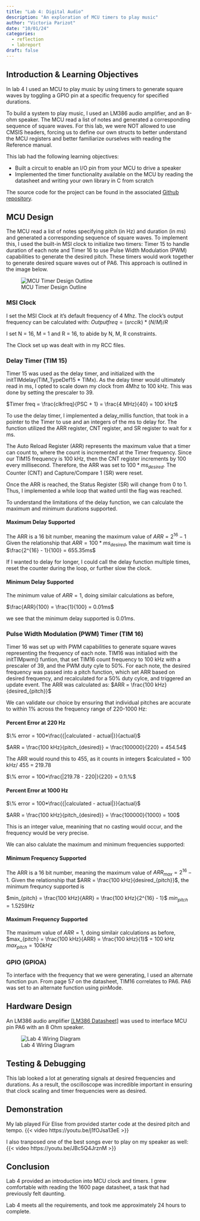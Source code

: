 ```yaml
---
title: "Lab 4: Digital Audio"
description: "An exploration of MCU timers to play music"
author: "Victoria Parizot"
date: "10/01/24"
categories:
  - reflection
  - labreport
draft: false
---
```

## Introduction & Learning Objectives
In lab 4 I used an MCU to play music by using timers to generate square waves by toggling a GPIO pin at a specific frequency for specified durations.

To build a system to play music, I used an LM386 audio amplifier, and an 8-ohm speaker. The MCU read a list of notes and generated a corresponding sequence of square waves. For this lab, we were NOT allowed to use CMSIS headers, forcing us to define our own structs to better understand the MCU registers and better familiarize ourselves with reading the Reference manual.

This lab had the following learning objectives: 

<ul>
<li>Built a circuit to enable an I/O pin from your MCU to drive a speaker</li>
<li>Implemented the timer functionality available on the MCU by reading the datasheet and writing your own library in C from scratch</li>
</ul>

The source code for the project can be found in the associated [Github repository](https://github.com/vparizot/e155-lab4).

## MCU Design

The MCU read a list of notes specifying pitch (in Hz) and duration (in ms) and generated a corresponding sequence of square waves. To implement this, I used the built-in MSI clock to initialize two timers: Timer 15 to handle duration of each note and Timer 16 to use Pulse Width Modulation (PWM) capabilities to generate the desired pitch. These timers would work together to generate desired square waves out of PA6. This approach is outlined in the image below. 

![MCU Timer Design Outline](images/MCU_TIM_Outline.jpeg) 

### MSI Clock
I set the MSI Clock at it's default frequency of 4 Mhz. The clock's output frequency can be calculated with: 
$Output freq = (srcclk) * (N/M) / R$

I set N = 16, M = 1 and R = 16, to abide by N, M, R constraints.

The Clock set up was dealt with in my RCC files. 

### Delay Timer (TIM 15)
Timer 15 was used as the delay timer, and initialized with the initTIMdelay(TIM_TypeDef15 * TIMx). As the delay timer would ultimately read in ms, I opted to scale down my clock from 4Mhz to 100 kHz. This was done by setting the prescaler to 39. 

$Timer freq = \frac{clkfreq}{PSC + 1} = \frac{4 MHz}{40} = 100 kHz$

To use the delay timer, I implemented a delay_millis function, that took in a pointer to the Timer to use and an integers of the ms to delay for. The function utilized the ARR register, CNT register, and SR register to wait for x ms.  

The Auto Reload Register (ARR) represents the maximum value that a timer can count to, where the count is incremented at the Timer frequency. Since our TIM15 frequency is 100 kHz, then the CNT register increments by 100 every millisecond. Therefore, the ARR was set to $100*ms_{desired}$. The Counter (CNT) and Capture/Compare 1 (SR) were reset.

Once the ARR is reached, the Status Register (SR) will change from 0 to 1. Thus, I implemented a while loop that waited until the flag was reached. 

To understand the limitations of the delay function, we can calculate the maximum and minimum durations supported. 

#### Maximum Delay Supported
The ARR is a 16 bit number, meaning the maximum value of $ARR = 2^{16} - 1$ 
Given the relationship that $ARR = 100*ms_{desired}$, the maximum wait time is $\frac{2^{16} - 1}{100} = 655.35ms$

If I wanted to delay for longer, I could call the delay function multiple times, reset the counter during the loop, or further slow the clock.

#### Minimum Delay Supported
The minimum value of $ARR = 1$, doing similair calculations as before, 

$\frac{ARR}{100} = \frac{1}{100} = 0.01ms$

we see that the minimum delay supported is 0.01ms. 

### Pulse Width Modulation (PWM) Timer (TIM 16)
Timer 16 was set up with PWM capabilities to generate square waves representing the frequency of each note. TIM16 was initialied with the initTIMpwm() funtion, that set TIM16 count frequency to 100 kHz with a prescaler of 39, and the PWM duty cyle to 50%. For each note, the desired frequency was passed into a pitch function, which set ARR based on desired frequency, and recalculated for a 50% duty cylce, and triggered an update event. The ARR was calculated as: $ARR = \frac{100 kHz}{desired_{pitch}}$
    
We can validate our choice by ensuring that individual pitches are accurate to within 1% across the frequency range of 220-1000 Hz: 

#### Percent Error at 220 Hz
$\% error = 100*\frac{{|calculated - actual|}}{actual}$

$ARR = \frac{100 kHz}{pitch_{desired}} = \frac{100000}{220} = 454.54$

The ARR would round this to 455, as it counts in integers
$calculated = 100 kHz/ 455 = 219.78

$\% error = 100*\frac{|219.78 - 220|}{220} = 0.1\%$

#### Percent Error at 1000 Hz
$\% error = 100*\frac{{|calculated - actual|}}{actual}$

$ARR = \frac{100 kHz}{pitch_{desired}} = \frac{100000}{1000} = 100$

This is an integer value, meanining that no casting would occur, and the frequency would be very precise. 



We can also calulate the maximum and minimum frequencies supported: 

#### Minimum Frequency Supported
The ARR is a 16 bit number, meaning the maximum value of $ARR_{max} = 2^{16} - 1$.
Given the relationship that $ARR = \frac{100 kHz}{desired_{pitch}}$, the minimum frequncy supported is 

$min_{pitch} = \frac{100 kHz}{ARR} = \frac{100 kHz}{2^{16} - 1}$
$min_{pitch} = 1.5259 Hz$


#### Maximum Frequency Supported
The maximum value of $ARR = 1$, doing similair calculations as before, 
$max_{pitch} = \frac{100 kHz}{ARR} = \frac{100 kHz}{1}$ = 100 kHz
$max_{pitch} = 100 kHz$

### GPIO (GPIOA)
To interface with the frequency that we were generating, I used an alternate function pun. From page 57 on the datasheet, TIM16 correlates to PA6. PA6 was set to an alternate function using pinMode.

## Hardware Design
An LM386 audio amplifier [[LM386 Datasheet]](https://www.ti.com/lit/ds/symlink/lm386.pdf) was used to interface MCU pin PA6 with an 8 Ohm speaker.

![Lab 4 Wiring Diagram](images/WiringDiagram.jpeg) 

## Testing & Debugging
This lab looked a lot at generating signals at desired frequencies and durations. As a result, the oscilloscope was incredible important in ensuring that clock scaling and timer frequencies were as desired. 

## Demonstration
My lab played Für Elise from provided starter code at the desired pitch and tempo. 
{{< video https://youtu.be/j1fOJsa13eE >}}

I also tranposed one of the best songs ever to play on my speaker as well:
{{< video https://youtu.be/JBc5Q4JrznM >}}


## Conclusion
Lab 4 provided an introduction into MCU clock and timers. I grew comfortable with reading the 1600 page datasheet, a task that had previously felt daunting.

Lab 4 meets all the requirements, and took me approximately 24 hours to complete.



